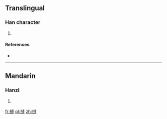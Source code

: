 ==Translingual==

===Han character===
{{Han char|rn=75|rad=木|as=11|sn=15|four=|canj=木卜竹十 (DYHJ)}}

# {{defn|Han|sort=木11}}

====References====
* {{Han ref|kx=0547.160|dkj=15373|dj=0935.130|hdz=21283.040|uh=69F0|ud=27120}}

----

==Mandarin==

===Hanzi===
{{cmn-hanzi|pin=[[bèng]] ([[beng4]])|wg=peng<sup>4</sup>}}

# {{defn|lang=cmn|sort=木11}}

[[fr:槰]]
[[pl:槰]]
[[zh:槰]]